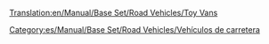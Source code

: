 [[Translation:en/Manual/Base Set/Road Vehicles/Toy Vans]]

{{es/Manual/Base Set/Road Vehicles/Vehículo de carretera|nombre    = Furgón de Juguetes MightyMover
  |imagen    = en/Archive/Old 32bpp/MightyMover Toy.png
  |precio    = 9.594 € (4.797 £)
  |velocidad = 48 km/h (30 mph)
  |coste     = 842 € (421 £)
  |diseño    = 1935
  |duración  = 15
  |capacidad = 17 [[es/Manual/Base Set/Cargos/Juguetes|juguetes]]
}}
{{es/Manual/Base Set/Road Vehicles/Vehículo de carretera|nombre    = Furgón de Juguetes Powernaught
  |imagen    = en/Archive/Old 32bpp/Powernaught Toy.png
  |precio    = 12.054 € (6.027 £)
  |velocidad = 88 km/h (55 mph)
  |coste     = 1.574 € (787 £)
  |diseño    = 1978
  |duración  = 15
  |capacidad = 19 juguetes
}}
{{es/Manual/Base Set/Road Vehicles/Vehículo de carretera|nombre    = Furgón de Juguetes Wizzow
  |imagen    = en/Archive/Old 32bpp/Wizzow Toy.png
  |precio    = 12.874 € (6.437 £)
  |velocidad = 112 km/h (70 mph)
  |coste     = 2.250 € (1,125 £)
  |diseño    = 2015
  |duración  = 15
  |capacidad = 22 juguetes
}}


[[Category:es/Manual/Base Set/Road Vehicles/Vehículos de carretera]]
